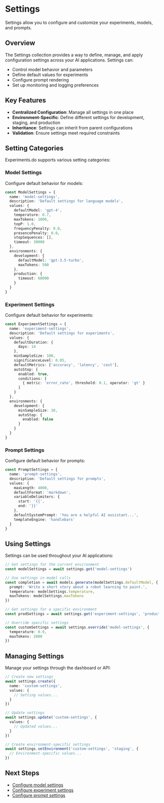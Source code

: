 # Settings

Settings allow you to configure and customize your experiments, models, and prompts.

## Overview

The Settings collection provides a way to define, manage, and apply configuration settings across your AI applications. Settings can:

- Control model behavior and parameters
- Define default values for experiments
- Configure prompt rendering
- Set up monitoring and logging preferences

## Key Features

- **Centralized Configuration**: Manage all settings in one place
- **Environment-Specific**: Define different settings for development, staging, and production
- **Inheritance**: Settings can inherit from parent configurations
- **Validation**: Ensure settings meet required constraints

## Setting Categories

Experiments.do supports various setting categories:

### Model Settings

Configure default behavior for models:

```typescript
const ModelSettings = {
  name: 'model-settings',
  description: 'Default settings for language models',
  values: {
    defaultModel: 'gpt-4',
    temperature: 0.7,
    maxTokens: 1000,
    topP: 1.0,
    frequencyPenalty: 0.0,
    presencePenalty: 0.0,
    stopSequences: [],
    timeout: 30000
  },
  environments: {
    development: {
      defaultModel: 'gpt-3.5-turbo',
      maxTokens: 500
    },
    production: {
      timeout: 60000
    }
  }
}
```

### Experiment Settings

Configure default behavior for experiments:

```typescript
const ExperimentSettings = {
  name: 'experiment-settings',
  description: 'Default settings for experiments',
  values: {
    defaultDuration: {
      days: 14
    },
    minSampleSize: 100,
    significanceLevel: 0.05,
    defaultMetrics: ['accuracy', 'latency', 'cost'],
    autoStop: {
      enabled: true,
      conditions: [
        { metric: 'error_rate', threshold: 0.1, operator: 'gt' }
      ]
    }
  },
  environments: {
    development: {
      minSampleSize: 10,
      autoStop: {
        enabled: false
      }
    }
  }
}
```

### Prompt Settings

Configure default behavior for prompts:

```typescript
const PromptSettings = {
  name: 'prompt-settings',
  description: 'Default settings for prompts',
  values: {
    maxLength: 4000,
    defaultFormat: 'markdown',
    variableDelimiters: {
      start: '{{',
      end: '}}'
    },
    defaultSystemPrompt: 'You are a helpful AI assistant...',
    templateEngine: 'handlebars'
  }
}
```

## Using Settings

Settings can be used throughout your AI applications:

```typescript
// Get settings for the current environment
const modelSettings = await settings.get('model-settings')

// Use settings in model calls
const completion = await models.generate(modelSettings.defaultModel, {
  prompt: 'Write a short story about a robot learning to paint.',
  temperature: modelSettings.temperature,
  maxTokens: modelSettings.maxTokens
})

// Get settings for a specific environment
const prodSettings = await settings.get('experiment-settings', 'production')

// Override specific settings
const customSettings = await settings.override('model-settings', {
  temperature: 0.9,
  maxTokens: 2000
})
```

## Managing Settings

Manage your settings through the dashboard or API:

```typescript
// Create new settings
await settings.create({
  name: 'custom-settings',
  values: {
    // Setting values...
  }
})

// Update settings
await settings.update('custom-settings', {
  values: {
    // Updated values...
  }
})

// Create environment-specific settings
await settings.setEnvironment('custom-settings', 'staging', {
  // Environment-specific values...
})
```

## Next Steps

- [Configure model settings](/experiments/settings/models)
- [Configure experiment settings](/experiments/settings/experiments)
- [Configure prompt settings](/experiments/settings/prompts)